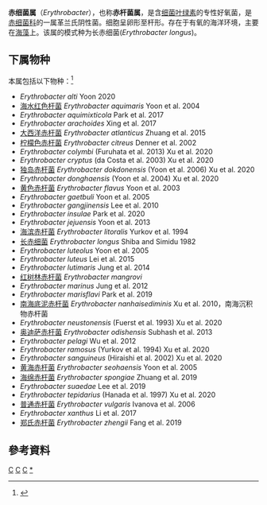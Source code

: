 {{Automatic taxobox
| taxon = Erythrobacter
| authority = Shiba and Simidu, 1982
| type_species = 长赤细菌 ''Erythrobacter longus''
| type_species_authority = Shiba and Simidu, 1982
| synonyms =
* ''Porphyrobacter Fuerst et al. 1993
* 产卟啉杆菌属 ''Erythromicrobium Yurkov et al. 1994
}}
'''赤细菌属'''（''Erythrobacter''），也称'''赤杆菌属'''，是含[[细菌叶绿素|细菌叶绿素]]的专性好氧菌，是[[赤细菌科|赤细菌科]]的一属革兰氏阴性菌。细胞呈卵形至杆形。存在于有氧的海洋环境，主要在[[海藻|海藻]]上。该属的模式种为长赤细菌(''Erythrobacter longus'')。

==下属物种==
本属包括以下物种：<ref>{{cite web |title=Erythrobacter Shiba & Simidu, 1982 |url=https://www.gbif.org/species/3221318 |website=GBIF}}</ref>
* ''Erythrobacter alti'' Yoon 2020
* [[海水红色杆菌|海水红色杆菌]] ''Erythrobacter aquimaris'' Yoon et al. 2004
* ''Erythrobacter aquimixticola'' Park et al. 2017
* ''Erythrobacter arachoides'' Xing et al. 2017
* [[大西洋赤杆菌|大西洋赤杆菌]] ''Erythrobacter atlanticus'' Zhuang et al. 2015
* [[柠檬色赤杆菌|柠檬色赤杆菌]] ''Erythrobacter citreus'' Denner et al. 2002
* ''Erythrobacter colymbi'' (Furuhata et al. 2013) Xu et al. 2020
* ''Erythrobacter cryptus'' (da Costa et al. 2003) Xu et al. 2020
* [[独岛赤杆菌|独岛赤杆菌]] ''Erythrobacter dokdonensis'' (Yoon et al. 2006) Xu et al. 2020
* ''Erythrobacter donghaensis'' (Yoon et al. 2004) Xu et al. 2020
* [[黄色赤杆菌|黄色赤杆菌]] ''Erythrobacter flavus'' Yoon et al. 2003
* ''Erythrobacter gaetbuli'' Yoon et al. 2005
* ''Erythrobacter gangjinensis'' Lee et al. 2010
* ''Erythrobacter insulae'' Park et al. 2020
* ''Erythrobacter jejuensis'' Yoon et al. 2013
* [[海滨赤杆菌|海滨赤杆菌]] ''Erythrobacter litoralis'' Yurkov et al. 1994
* [[长赤细菌|长赤细菌]] ''Erythrobacter longus'' Shiba and Simidu 1982
* ''Erythrobacter luteolus'' Yoon et al. 2005
* ''Erythrobacter luteus'' Lei et al. 2015
* ''Erythrobacter lutimaris'' Jung et al. 2014
* [[红树林赤杆菌|红树林赤杆菌]] ''Erythrobacter mangrovi''
* ''Erythrobacter marinus'' Jung et al. 2012
* ''Erythrobacter marisflavi'' Park et al. 2019
* [[南海底泥赤杆菌|南海底泥赤杆菌]] ''Erythrobacter nanhaisediminis'' Xu et al. 2010，南海沉积物赤杆菌
* ''Erythrobacter neustonensis'' (Fuerst et al. 1993) Xu et al. 2020
* [[奥迪萨赤杆菌|奥迪萨赤杆菌]] ''Erythrobacter odishensis'' Subhash et al. 2013
* ''Erythrobacter pelagi'' Wu et al. 2012
* ''Erythrobacter ramosus'' (Yurkov et al. 1994) Xu et al. 2020
* ''Erythrobacter sanguineus'' (Hiraishi et al. 2002) Xu et al. 2020
* [[黄海赤杆菌|黄海赤杆菌]] ''Erythrobacter seohaensis'' Yoon et al. 2005
* [[海绵赤杆菌|海绵赤杆菌]] ''Erythrobacter spongiae'' Zhuang et al. 2019
* ''Erythrobacter suaedae'' Lee et al. 2019
* ''Erythrobacter tepidarius'' (Hanada et al. 1997) Xu et al. 2020
* [[普通赤杆菌|普通赤杆菌]] ''Erythrobacter vulgaris'' Ivanova et al. 2006
* ''Erythrobacter xanthus'' Li et al. 2017
* [[郑氏赤杆菌|郑氏赤杆菌]] ''Erythrobacter zhengii'' Fang et al. 2019

==參考資料==
{{Reflist}}

{{Taxonbar}}
[[Category:1985年描述的分类群|C]]
[[Category:赤杆菌科|C]]
[[Category:革兰氏阴性菌|C]]
[[Category:赤杆菌属|*]]